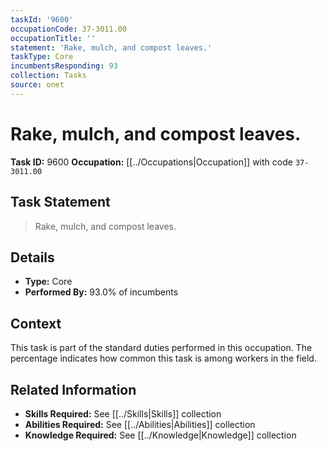 ```yaml
---
taskId: '9600'
occupationCode: 37-3011.00
occupationTitle: ''
statement: 'Rake, mulch, and compost leaves.'
taskType: Core
incumbentsResponding: 93
collection: Tasks
source: onet
---
```

# Rake, mulch, and compost leaves.

**Task ID:** 9600
**Occupation:** [[../Occupations|Occupation]] with code `37-3011.00`

## Task Statement

> Rake, mulch, and compost leaves.

## Details

- **Type:** Core
- **Performed By:** 93.0% of incumbents

## Context

This task is part of the standard duties performed in this occupation. The percentage indicates how common this task is among workers in the field.

## Related Information

- **Skills Required:** See [[../Skills|Skills]] collection
- **Abilities Required:** See [[../Abilities|Abilities]] collection
- **Knowledge Required:** See [[../Knowledge|Knowledge]] collection
